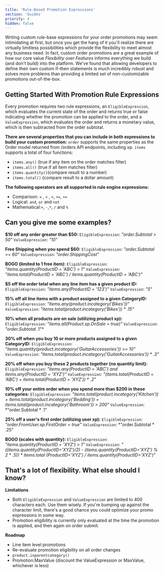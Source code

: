 ```yaml
---
title: 'Rule-Based Promotion Expressions'
section: 'Guides'
priority: 4
hidden: false
---
```


Writing custom rule-base expressions for your order promotions may seem intimidating at first, but once you get the hang of it you'll realize there are virtually limitless possibilities which provide the flexibility to meet almost any business need. In fact, custom order promotions are a great example of how our core value *Flexibility over Features* informs everything we build (and don't build) into the platform. We've found that allowing developers to define their own custom if-then statements is much incredibly robust and solves more problems than providing a limited set of non-customizable promotions out-of-the-box.

## Getting Started With Promotion Rule Expressions

Every promotion requires two rule expressions, an `EligibleExpression`, which evaluates the current state of the order and returns true or false indicating whether the promotion can be applied to the order, and a `ValueExpression`, which evaluates the order and returns a monetary value, which is then subtracted from the order subtotal.

**There are several properties that you can include in both expressions to build your custom promotion:**
`order` supports the same properties as the Order model returned from /orders API endpoints, including xp.
`items` supports a total of four functions:
 - `items.any()` (true if any item on the order matches filter)
 - `items.all()` (true if all item matches filter)
 - `items.quantity()`(compare result to a number)
 - `items.total()` (compare result to a dollar amount)

**The following operators are all supported in rule engine expressions:**
-   Comparison: `=` ,  `<` ,  `>`,  `<=`,  `>=`  
-  Logical: `and`,  `or`  and  `not`
-   Mathematical:`+`,  `-`,`*`, `/` and `%` 

##  Can you give me some examples?

**$10 off any order greater than $50:**
`EligibleExpression`: *"order.Subtotal > 50"*
`ValueExpression`: *"10"*

**Free Shipping when you spend $60:**
`EligibleExpression`: *"order.Subtotal >= 60"*
`ValueExpression`: *"order.ShippingCost"*

**BOGO (limited to 1 free item):**
`EligibleExpression`: *"items.quantity(ProductID = 'ABC') > 1"*
`ValueExpression`: *"items.total(ProductID = 'ABC') / items.quantity(ProductID = 'ABC')"*

**$5 off the order total when any line item has a given product ID:**
`EligibleExpression`: *"items.any(ProductID = '123')"*
`ValueExpression`: *"5"*

**15% off all line items with a product assigned to a given CategoryID:**
`EligibleExpression`: *"items.any(product.incategory('Bikes'))"*
`ValueExpression`: *"items.total(product.incategory('Bikes')) * .15"*

**10% when all products are on sale (utilizing product xp):**
`EligibleExpression`: *"items.all(Product.xp.OnSale = true)"*
`ValueExpression`: *"order.Subtotal* .1"*

**30% off when you buy 10 or more products assigned to a given CategoryID:**
`EligibleExpression`: *"items.quantity(product.incategory('GuitarAccessories')) >= 10"*
`ValueExpression`: *"items.total(product.incategory('GuitarAccessories')) * .3"*

**20% off when you buy these 2 products together (no quantity limit):**
`EligibleExpression`: *"items.any(ProductID = 'ABC')  and items.any(ProductID = 'XYZ')"*
`ValueExpression`: *"(items.total(ProductID = 'ABC') + items.total(ProductID = 'XYZ'))  * .2"*

**10% off your entire order when you spend more than $200 in these categories:**
`EligibleExpression`: *"items.total(product.incategory('Kitchen')) + items.total(product.incategory('Bedding')) + items.total(product.incategory('Bathroom')) > 200"*
`ValueExpression`: *"order.Subtotal * .1"

**25% off a user's first order (utilizing user xp):**
`EligibleExpression`: *"order.FromUser.xp.FirstOrder = true"*
`ValueExpression`: *"order.Subtotal * .25"

**BOGO (scales with quantity):**
`EligibleExpression`: *"items.quantity(ProductID = 'XYZ') > 1"*
`ValueExpression`: *"((items.quantity(ProductID='XYZ')/2) - (items.quantity(ProductID='XYZ') % 2 * .5)) * items.total (ProductID='XYZ') / items.quantity(ProductID='XYZ')"*

## That's a lot of flexibility. What else should I know?

**Limitations**
 - Both `EligibleExpression` and `ValueExpression` are limited to 400 characters each. Use them wisely. If you're bumping up against the character limit, there's a good chance you could optimize your promo expressions in some way. 
  - Promotion eligibility is currently only evaluated at the time the promotion is applied, and then again on order submit.

**Roadmap**

 - Line item level promotions
 - Re-evaluate promotion eligibility on all order changes
 - `product.inparentcategory()`
 - Promotion.MaxValue (discount the ValueExpression or MaxValue, whichever is less)
